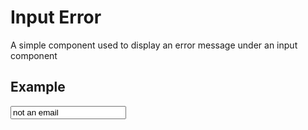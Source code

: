 
<Meta title="InputError" component={InputError} />

# Input Error

A simple component used to display an error message under an input component

## Example

<Canvas>
  <Story name="error message">
    <InputGroup>
      <Input name="email address" type="email" value="not an email" />
      <InputError message="Email address provided is not a valid email address" />
    </InputGroup>
  </Story>
</Canvas>

<RenderHtmlMarkup component="InputError" story="error message" />
